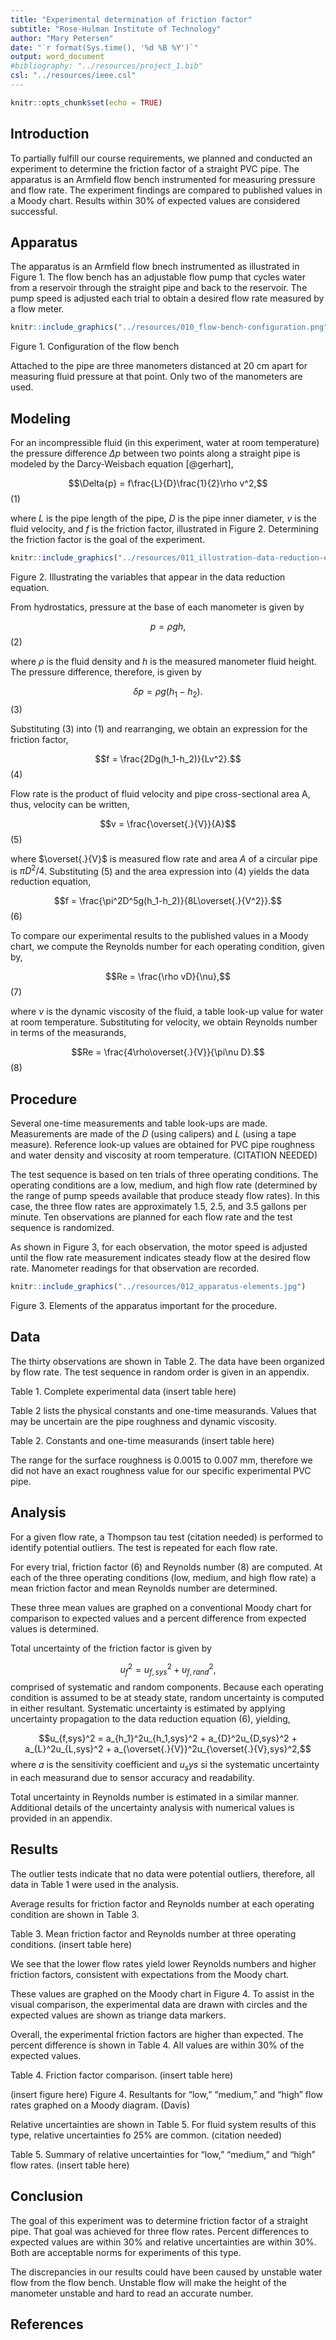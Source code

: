 ```yaml
---
title: "Experimental determination of friction factor"
subtitle: "Rose-Hulman Institute of Technology"
author: "Mary Petersen"
date: "`r format(Sys.time(), '%d %B %Y')`"
output: word_document
#bibliography: "../resources/project_1.bib"
csl: "../resources/ieee.csl"
---
```


```r
knitr::opts_chunk$set(echo = TRUE)
```

## Introduction

To partially fulfill our course requirements, we planned and conducted an experiment to determine the friction factor of a straight PVC pipe. The apparatus is an Armfield flow bench instrumented for measuring pressure and flow rate. The experiment findings are compared to published values in a Moody chart. Results within 30% of expected values are considered successful.

## Apparatus

The apparatus is an Armfield flow bnech instrumented as illustrated in Figure 1. The flow bench has an adjustable flow pump that cycles water from a reservoir through the straight pipe and back to the reservoir. The pump speed is adjusted each trial to obtain a desired flow rate measured by a flow meter.

```r
knitr::include_graphics("../resources/010_flow-bench-configuration.png")
```

Figure 1. Configuration of the flow bench

Attached to the pipe are three manometers distanced at 20 cm apart for measuring fluid pressure at that point. Only two of the manometers are used.

## Modeling

For an incompressible fluid (in this experiment, water at room temperature) the pressure difference $\Delta{p}$ between two points along a straight pipe is modeled by the Darcy-Weisbach equation [@gerhart],

$$\Delta{p} = f\frac{L}{D}\frac{1}{2}\rho v^2,$$ (1)

where $L$ is the pipe length of the pipe, $D$ is the pipe inner diameter, $v$ is the fluid velocity, and $f$ is the friction factor, illustrated in Figure 2. Determining the friction factor is the goal of the experiment.

```r
knitr::include_graphics("../resources/011_illustration-data-reduction-eqn.jpg")
```

Figure 2. Illustrating the variables that appear in the data reduction equation.

From hydrostatics, pressure at the base of each manometer is given by

$$p = \rho gh,$$ (2)

where $\rho$ is the fluid density and $h$ is the measured manometer fluid height. The pressure difference, therefore, is given by

$$\delta{p} = \rho g(h_1-h_2).$$ (3)

Substituting (3) into (1) and rearranging, we obtain an expression for the friction factor,

$$f = \frac{2Dg(h_1-h_2)}{Lv^2}.$$ (4)

Flow rate is the product of fluid velocity and pipe cross-sectional area A, thus, velocity can be written,

$$v = \frac{\overset{.}{V}}{A}$$ (5)

where $\overset{.}{V}$ is measured flow rate and area $A$ of a circular pipe is $\pi D^2/4$. Substituting (5) and the area expression into (4) yields the data reduction equation,

$$f = \frac{\pi^2D^5g(h_1-h_2)}{8L\overset{.}{V^2}}.$$ (6)

To compare our experimental results to the published values in a Moody chart, we compute the Reynolds number for each operating condition, given by,

$$Re = \frac{\rho vD}{\nu},$$ (7)

where $\nu$ is the dynamic viscosity of the fluid, a table look-up value for water at room temperature. Substituting for velocity, we obtain Reynolds number in terms of the measurands,

$$Re = \frac{4\rho\overset{.}{V}}{\pi\nu D}.$$ (8)

## Procedure

Several one-time measurements and table look-ups are made. Measurements are made of the $D$ (using calipers) and $L$ (using a tape measure). Reference look-up values are obtained for PVC pipe roughness and water density and viscosity at room temperature. (CITATION NEEDED)

The test sequence is based on ten trials of three operating conditions. The operating conditions are a low, medium, and high flow rate (determined by the range of pump speeds available that produce steady flow rates). In this case, the three flow rates are approximately 1.5, 2.5, and 3.5 gallons per minute. Ten observations are planned for each flow rate and the test sequence is randomized.

As shown in Figure 3, for each observation, the motor speed is adjusted until the flow rate measurement indicates steady flow at the desired flow rate. Manometer readings for that observation are recorded.

```r
knitr::include_graphics("../resources/012_apparatus-elements.jpg")
```

Figure 3. Elements of the apparatus important for the procedure.

## Data

The thirty observations are shown in Table 2. The data have been organized by flow rate. The test sequence in random order is given in an appendix.

Table 1. Complete experimental data
(insert table here)

Table 2 lists the physical constants and one-time measurands. Values that may be uncertain are the pipe roughness and dynamic viscosity.

Table 2. Constants and one-time measurands
(insert table here)

The range for the surface roughness is 0.0015 to 0.007 mm, therefore we did not have an exact roughness value for our specific experimental PVC pipe.

## Analysis

For a given flow rate, a Thompson tau test (citation needed) is performed to identify potential outliers. The test is repeated for each flow rate.

For every trial, friction factor (6) and Reynolds number (8) are computed. At each of the three operating conditions (low, medium, and high flow rate) a mean friction factor and mean Reynolds number are determined.

These three mean values are graphed on a conventional Moody chart for comparison to expected values and a percent difference from expected values is determined.

Total uncertainty of the friction factor is given by

$$u_f^2 = u_{f,sys}^2 + u_{f,rand}^2,$$
comprised of systematic and random components. Because each operating condition is assumed to be at steady state, random uncertainty is computed in either resultant. Systematic uncertainty is estimated by applying uncertainty propagation to the data reduction equation (6), yielding,

$$u_{f,sys}^2 = a_{h_1}^2u_{h_1,sys}^2 + a_{D}^2u_{D,sys}^2 + a_{L}^2u_{L,sys}^2 + a_{\overset{.}{V}}^2u_{\overset{.}{V},sys}^2,$$
where $a$ is the sensitivity coefficient and $u_sys$ si the systematic uncertainty in each measurand due to sensor accuracy and readability.

Total uncertainty in Reynolds number is estimated in a similar manner. Additional details of the uncertainty analysis with numerical values is provided in an appendix.

## Results

The outlier tests indicate that no data were potential outliers, therefore, all data in Table 1 were used in the analysis.

Average results for friction factor and Reynolds number at each operating condition are shown in Table 3.

Table 3. Mean friction factor and Reynolds number at three operating conditions.
(insert table here)

We see that the lower flow rates yield lower Reynolds numbers and higher friction factors, consistent with expectations from the Moody chart.

These values are graphed on the Moody chart in Figure 4. To assist in the visual comparison, the experimental data are drawn with circles and the expected values are shown as triange data markers.

Overall, the experimental friction factors are higher than expected. The percent difference is shown in Table 4. All values are within 30% of the expected values.

Table 4. Friction factor comparison.
(insert table here)

(insert figure here)
Figure 4. Resultants for "low," "medium," and "high" flow rates graphed on a Moody diagram. (Davis)

Relative uncertainties are shown in Table 5. For fluid system results of this type, relative uncertainties fo 25% are common. (citation needed)

Table 5. Summary of relative uncertainties for "low," "medium," and "high" flow rates.
(insert table here)

## Conclusion

The goal of this experiment was to determine friction factor of a straight pipe. That goal was achieved for three flow rates. Percent differences to expected values are within 30% and relative uncertainties are within 30%. Both are acceptable norms for experiments of this type.

The discrepancies in our results could have been caused by unstable water flow from the flow bench. Unstable flow will make the height of the manometer unstable and hard to read an accurate number.

## References


